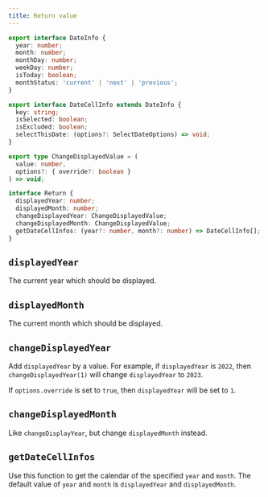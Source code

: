 ```yaml
---
title: Return value
---
```


```ts
export interface DateInfo {
  year: number;
  month: number;
  monthDay: number;
  weekDay: number;
  isToday: boolean;
  monthStatus: 'current' | 'next' | 'previous';
}

export interface DateCellInfo extends DateInfo {
  key: string;
  isSelected: boolean;
  isExcluded: boolean;
  selectThisDate: (options?: SelectDateOptions) => void;
}

export type ChangeDisplayedValue = (
  value: number,
  options?: { override?: boolean }
) => void;

interface Return {
  displayedYear: number;
  displayedMonth: number;
  changeDisplayedYear: ChangeDisplayedValue;
  changeDisplayedMonth: ChangeDisplayedValue;
  getDateCellInfos: (year?: number, month?: number) => DateCellInfo[];
}
```

## `displayedYear`

The current year which should be displayed.

## `displayedMonth`

The current month which should be displayed.

## `changeDisplayedYear`

Add `displayedYear` by a value. For example, if `displayedYear` is `2022`, then `changeDisplayedYear(1)` will change `displayedYear` to `2023`.

If `options.override` is set to `true`, then `displayedYear` will be set to `1`.

## `changeDisplayedMonth`

Like `changeDisplayYear`, but change `displayedMonth` instead.

## `getDateCellInfos`

Use this function to get the calendar of the specified `year` and `month`. The default value of `year` and `month` is `displayedYear` and `displayedMonth`.
